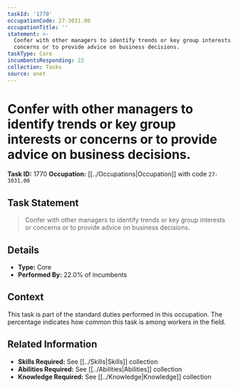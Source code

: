 ```yaml
---
taskId: '1770'
occupationCode: 27-3031.00
occupationTitle: ''
statement: >-
  Confer with other managers to identify trends or key group interests or
  concerns or to provide advice on business decisions.
taskType: Core
incumbentsResponding: 22
collection: Tasks
source: onet
---
```

# Confer with other managers to identify trends or key group interests or concerns or to provide advice on business decisions.

**Task ID:** 1770
**Occupation:** [[../Occupations|Occupation]] with code `27-3031.00`

## Task Statement

> Confer with other managers to identify trends or key group interests or concerns or to provide advice on business decisions.

## Details

- **Type:** Core
- **Performed By:** 22.0% of incumbents

## Context

This task is part of the standard duties performed in this occupation. The percentage indicates how common this task is among workers in the field.

## Related Information

- **Skills Required:** See [[../Skills|Skills]] collection
- **Abilities Required:** See [[../Abilities|Abilities]] collection
- **Knowledge Required:** See [[../Knowledge|Knowledge]] collection

